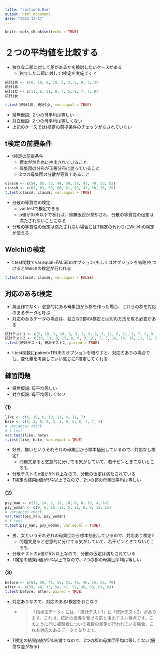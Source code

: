 ```yaml
---
title: "section6.Rmd"
output: html_document
date: "2022-12-17"
---
```


```r
knitr::opts_chunk$set(echo = TRUE)
```

# ２つの平均値を比較する
- 独立な二郡に対して差があるかを検討したいケースがある
    - 独立した二郡に対してt検定を実施でくｒ

```r
統計1男 <- c(6, 10, 6, 10, 5, 3, 5, 9, 3, 3)
統計1男
統計1女 <- c(11, 6, 11, 9, 7, 5, 8, 7, 7, 9)
統計1女

t.test(統計1男, 統計1女, var.equal = TRUE)
```

- 帰無仮説: ２つの母平均は等しい
- 対立仮設: ２つの母平均は等しくない
- 上記のケースではt検定の前提条件のチェックがなされていない

## t検定の前提条件

- t検定の前提条件
  - 標本が無作為に抽出されていること
  - 母集団の分布が正規分布に従っていること
  - 2つの母集団の分散が等質であること

```r
classA <- c(54, 55, 52, 48, 50, 38, 41, 40, 53, 52)
classB <- c(67, 63, 50, 60, 61, 69, 43, 58, 36, 29)
t.test(classA, classB, var.equal = TRUE)
```

- 分散の等質性の検定
  - var.testで検定できる
  - p値が0.05以下であれば、帰無仮説が棄却され、分散の等質性の仮定は満たされないことになる
- 分散の等質性の仮定は満たされない場合にはT検定の代わりにWelchの検定が使える

## Welchiの検定
- t.test関数でvar.equal=FALSEのオプション(もしくはオプションを省略)をつけるとWelchの検定が行われる

```r
t.test(classA, classB, var.equal = FALSE)
```

## 対応のあるt検定
- 無造作でなく、恣意的にある母集団から郡を作った場合、これらの郡を対応のあるデータと呼ぶ
-  対応のあるデータの場合は、独立な2郡のt検定とは別の方法を取る必要がある

```r
統計テスト1 <- c(6, 10, 6, 10, 5, 3, 5, 9, 3, 3, 11, 6, 11, 9, 7, 5, 8, 7, 7, 9)
統計テスト2 <- c(10, 13, 8, 15, 8, 6, 9, 10, 7, 3, 18, 14, 18, 11, 12, 5, 7, 12, 7, 7)
t.test(統計テスト1, 統計テスト2, paired = TRUE)
```

- t.test関数にpaired=TRUEのオプションを増やすと、対応のありの場合でも、変化量を考慮していい感じにT検定してくれる

## 練習問題
- 帰無仮説: 母平均等しい
-  対立仮設: 母平均等しくない

### (1)
```r
like <- c(6, 10, 6, 10, 11, 6, 11, 7)
hate <- c(5, 3, 5, 9, 3, 3, 9, 5, 8, 7, 7, 9)
# variances check
# t test
var.test(like, hate)
t.test(like, hate, var.equal = TRUE)
```
- 好き、嫌いというそれぞれの母集団から標本抽出しているので、対応なし検定?
  - 問題文見ると恣意的に分けてる気がしていて、若干ピンときてないところも
- 分散テストのp値が5%以上なので、分散の仮定は満たされている
- T検定の結果p値が5%以上でなので、2つの郡の母集団平均は等しい


### (2)
```r
psy_man <- c(13, 14, 7, 12, 10, 6, 8, 15, 4, 14)
psy_woman <- c(9, 6, 10, 12, 5, 12, 8, 8, 12, 15)
# variances check
var.test(psy_man, psy_woman)
# t test
t.test(psy_man, psy_woman, var.equal = TRUE)
```

- 男、女というそれぞれの母集団から標本抽出しているので、対応あり検定?
  - 問題文見ると恣意的に分けてる気がしていて、若干ピンときてないところも
- 分散テストのp値が5%以上なので、分散の仮定は満たされている
- T検定の結果p値が5%以上でなので、2つの郡の母集団平均は等しい

### (3)
```r
before <- c(61, 50, 41, 55, 51, 48, 46, 55, 65, 70)
after <- c(59, 48, 33, 54, 47, 52, 38, 50, 64, 63)
t.test(before, after, paired = TRUE)
```

- 対応ありなので、対応のあるt検定をおこなう
  - >「指導法データ」には、「統計テスト1」と「統計テスト2」があります。これは、統計の指導を受ける前と後のテスト得点です。このように同じ被験者について複数の測定が行われている場合、これも対応のあるデータとなります。
- T検定の結果p値が5%未満でなので、2つの郡の母集団平均は等しくない(優位な差がある)

